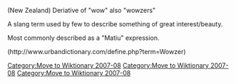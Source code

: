 [[Category:Move to Wiktionary 2007-08]]
{{Notability|date=August 2007}}

[[Category:Move to Wiktionary 2007-08]] 
(New Zealand) Deriative of "wow" also "wowzers"

A slang term used by few to describe something of great interest/beauty.

Most commonly described as a "Matiu" expression.

(http://www.urbandictionary.com/define.php?term=Wowzer)
{{deadend|date=August 2007}}
[[Category:Move to Wiktionary 2007-08]]